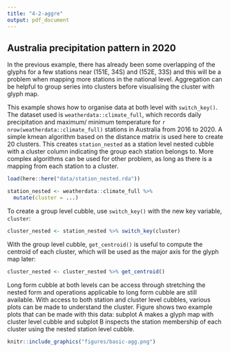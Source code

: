 ```yaml
---
title: "4-2-aggre"
output: pdf_document
---
```


## Australia precipitation pattern in 2020

In the previous example, there has already been some overlapping of the glyphs for a few stations near (151E, 34S) and (152E, 33S) and this will be a problem when mapping more stations in the national level. Aggregation can be helpful to group series into clusters before visualising the cluster with glyph map. 

This example shows how to organise data at both level with `switch_key()`. The dataset used is `weatherdata::climate_full`, which records daily precipitation and maximum/ minimum temperature for `r nrow(weatherdata::climate_full)` stations in Australia from 2016 to 2020. A simple kmean algorithm based on the distance matrix is used here to create 20 clusters. This creates `station_nested` as a station level nested cubble with a cluster column indicating the group each station belongs to. More complex algorithms can be used for other problem, as long as there is a mapping from each station to a cluster.

```r
load(here::here("data/station_nested.rda"))
```

```r
station_nested <- weatherdata::climate_full %>% 
  mutate(cluster = ...)
```

To create a group level cubble, use `switch_key()` with the new key variable, `cluster`: 

```r
cluster_nested <- station_nested %>% switch_key(cluster) 
```

With the group level cubble, `get_centroid()` is useful to compute the centroid of each cluster, which will be used as the major axis for the glyph map later: 

```r
cluster_nested <- cluster_nested %>% get_centroid()
```

Long form cubble at both levels can be access through stretching the nested form and operations applicable to long form cubble are still available. With access to both station and cluster level cubbles, various plots can be made to understand the cluster. Figure \ref{fig:basic-agg} shows two example plots that can be made with this data: subplot A makes a glyph map with cluster level cubble and subplot B inspects the station membership of each cluster using the nested station level cubble. 

```r
knitr::include_graphics("figures/basic-agg.png")
```

